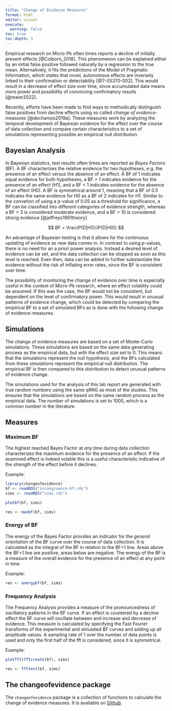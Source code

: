 ```yaml
---
title: "Change of Evidence Measures"
format: html
editor: visual
execute: 
  warning: false
toc: true
toc-depth: 3
---
```


Empirical research on Micro-Pk often times reports a decline of initially present effects [@Colborn_2018]. This phenomenon can be explained either by an initial false positive followed naturally by a regression to the true mean. Alternatively, it fits the predictions of the Model of Pragmatic Information, which states that novel, autonomous effects are inversely linked to their confirmation or detectability [@7-05370-002]. This would result in a decrease of effect size over time, since accumulated data means more power and possibility of convincing confirmatory results [@maier2022].

Recently, efforts have been made to find ways to methodically distinguish false positives from decline effects using so called *change of evidence*-measures [@dechamps2019a]. These measures work by analyzing the temporal development of Bayesian evidence for the effect over the course of data collection and compare certain characteristics to a set of simulations representing possible an empirical null distribution.

## Bayesian Analysis

In Bayesian statistics, test results often times are reported as *Bayes Factors* (BF). A BF characterizes the relative evidence for two hypotheses, e.g. the presence of an effect versus the absence of an effect. A BF of 1 indicates equal evidence for both hypotheses, a BF \> 1 indicates evidence for the presence of an effect (H1), and a BF \< 1 indicates evidence for the absence of an effect (H0). A BF is symmetrical around 1, meaning that a BF of 0.5 indicates the same evidence for H0 as a BF of 2 indicates for H1. Similar to the convetion of using a p-value of 0.05 as a threshold for significance, a BF can be classified into different categories of evidence strength, whereas a BF \> 3 is considered moderate evidence, and a BF \> 10 is considered strong evidence [@jeffreys1961theory]

$$ BF = \frac{P(D|H1)}{P(D|H0)} $$

An advantage of Bayesian testing is that it allows for the continuous updating of evidence as new data comes in. In contrast to using p-values, there is no need for an a priori power analysis. Instead a desired level of evidence can be set, and the data collection can be stopped as soon as this level is reached. Even then, data can be added to further substantiate the evidence without the risk of inflating error rates, since the BF is consistent over time.

The possibility of monitoring the change of evidence over time is especially useful in the context of Micro-Pk research, where an effect volatility could be assumed. If this was the case, the BF would not be consistent, but dependent on the level of confirmatory power. This would result in unusual patterns of evidence change, which could be detected by comparing the empirical BF to a set of simulated BFs as is done with the following change of evidence-measures.

## Simulations

The change of evidence measures are based on a set of Monte-Carlo simulations. These simulations are based on the same data generating process as the empirical data, but with the effect size set to 0. This means that the simulations represent the null hypothesis, and the BFs calculated from these simulations represent the empirical null distribution. The empirical BF is then compared to this distribution to detect unusual patterns of evidence change.

The simulations used for the analysis of this lab report are generated with true random numbers using the same qRNG as most of the studies. This ensures that the simulations are based on the same random process as the empirical data. The number of simulations is set to 1000, which is a common number in the literature.

## Measures

### Maximum BF

The highest reached Bayes Factor at *any time* during data collection characterizes the maximum evidence for the presence of an effect. If the examined effect is indeed volatile this is a useful characteristic indicative of the strength of the effect before it declines.

Example:

```r
library(changeofevidence)
bf <- readRDS("incongruence-bf.rds")
sims <- readRDS("sims.rds")

plotbf(bf, sims)
```

```r
res <- maxbf(bf, sims)
```

### Energy of BF

The energy of the Bayes Factor provides an indicator for the *general orientation* of the BF curve over the course of data collection. It is calculated as the integral of the BF in relation to the BF=1 line. Areas above the BF=1 line are positive, areas below are negative. The energy of the BF is a measure of the overall evidence for the presence of an effect at any point in time.

Example:

```r
res <- energybf(bf, sims)
```

### Frequency Analysis

The Frequency Analysis provides a measure of the pronouncedness of oscillatory patterns in the BF curve. If an effect is countered by a decline effect the BF curve will oscillate between and increase and decrease of evidence. This measure is calculated by specifying the Fast Fourier transforms of the experimental and simulated BF curves and adding up all amplitude values. A sampling rate of 1 over the number of data points is used and only the first half of the fft is considered, since it is symmetrical.

Example:

```r
plotfft(fftcreate(bf), sims)
```

```r
res <- ffttest(bf, sims)
```

## The changeofevidence package

The `changeofevidence` package is a collection of functions to calculate the change of evidence measures. It is available on [Github](https://github.com/mrzdcmps/changeofevidence).
